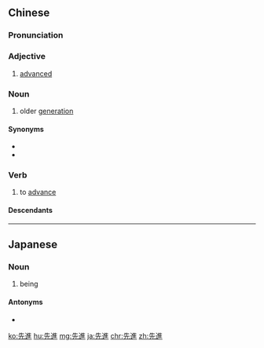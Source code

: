 {{also|先进}}
==Chinese==
{{zh-forms|s=先进}}

===Pronunciation===
{{zh-pron
|m=xiānjìn
|c=sin1 zeon3
|h=pfs=siên-chin
|mn=sian-chìn
|cat=a,n,v
}}

===Adjective===
{{zh-adj}}

# [[advanced]]

===Noun===
{{zh-noun}}

# older [[generation]]

====Synonyms====
* {{zh-l|先輩}}
* {{zh-l|前輩}}

===Verb===
{{zh-verb}}

# to [[advance]]

====Descendants====
{{cjkv||||tiên tiến}}

{{zh-cat|Elementary}}

----

==Japanese==
{{ja-kanjitab|せん|しん|yomi=on}}

===Noun===
{{ja-noun|せんしん}}

# being {{l|en|advanced|id=at or close to state of the art}}

====Antonyms====
* {{ja-r|後進|こうしん}}

[[ko:先進]]
[[hu:先進]]
[[mg:先進]]
[[ja:先進]]
[[chr:先進]]
[[zh:先進]]